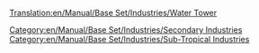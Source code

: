 [[Translation:en/Manual/Base Set/Industries/Water Tower]]

{{nl/Manual/Base Set/Industries/Industrieën|image=en/Manual/Base Set/Industries/Water tower.gif
|name=Watertoren
|climates=[[nl/Manual/Klimaat#subtropisch|Subtropisch]]
|accepts=[[nl/Manual/Base Set/Cargos/Water|Water]]
|produces=Niets
|notes=Niet aanwezig in [[nl/Manual/Klimaat|klimaten]].
Kan allen worden gebouwd in plaatsen in woestijngebied.
}}

[[Category:en/Manual/Base Set/Industries/Secondary Industries]]
[[Category:en/Manual/Base Set/Industries/Sub-Tropical Industries]]
